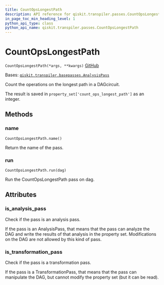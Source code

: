 ```yaml
---
title: CountOpsLongestPath
description: API reference for qiskit.transpiler.passes.CountOpsLongestPath
in_page_toc_min_heading_level: 1
python_api_type: class
python_api_name: qiskit.transpiler.passes.CountOpsLongestPath
---
```


# CountOpsLongestPath

<span id="qiskit.transpiler.passes.CountOpsLongestPath" />

`CountOpsLongestPath(*args, **kwargs)` [GitHub](https://github.com/qiskit/qiskit/tree/stable/0.22/qiskit/transpiler/passes/analysis/count_ops_longest_path.py "view source code")

Bases: [`qiskit.transpiler.basepasses.AnalysisPass`](qiskit.transpiler.AnalysisPass "qiskit.transpiler.basepasses.AnalysisPass")

Count the operations on the longest path in a DAGcircuit.

The result is saved in `property_set['count_ops_longest_path']` as an integer.

## Methods

### name

<span id="qiskit.transpiler.passes.CountOpsLongestPath.name" />

`CountOpsLongestPath.name()`

Return the name of the pass.

### run

<span id="qiskit.transpiler.passes.CountOpsLongestPath.run" />

`CountOpsLongestPath.run(dag)`

Run the CountOpsLongestPath pass on dag.

## Attributes

<span id="qiskit.transpiler.passes.CountOpsLongestPath.is_analysis_pass" />

### is\_analysis\_pass

Check if the pass is an analysis pass.

If the pass is an AnalysisPass, that means that the pass can analyze the DAG and write the results of that analysis in the property set. Modifications on the DAG are not allowed by this kind of pass.

<span id="qiskit.transpiler.passes.CountOpsLongestPath.is_transformation_pass" />

### is\_transformation\_pass

Check if the pass is a transformation pass.

If the pass is a TransformationPass, that means that the pass can manipulate the DAG, but cannot modify the property set (but it can be read).

